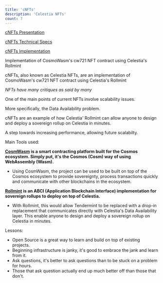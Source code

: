 ```yaml
---
title: 'cNFTs'
description: 'Celestia NFTs'
count: 7
---
```


[cNFTs Presentation](https://drive.google.com/file/d/1dhdVJRIsk_fXEwi_Wm5dZjYLEcspgrby/view)

[cNFTs Technical Specs](https://drive.google.com/file/d/1o1i3VVKqZb76H3V3eqmbeo600NAUP4tV/view)

[cNFTs Implementation](https://github.com/alexdphan/cnfts)

Implementation of CosmoWasm's cw721 NFT contract using Celestia's Rollmint

cNFTs, also known as Celestia NFTs, are an implementation of CosmoWasm's cw721 NFT contract using Celestia's Rollmint

_NFTs have many critiques as said by many_

One of the main points of current NFTs involve scalability issues.

More specifically, the Data Availability problem.

cNFTs are an example of how Celestia' Rollmint can allow anyone to design and deploy a sovereign rollup on Celestia in minutes.

A step towards increasing performance, allowing future scalabilty.

Main Tools used:

**[CosmWasm](https://docs.cosmwasm.com/docs/1.0/#:~:text=What%20is%20CosmWasm%3F,plug%20into%20the%20Cosmos%20SDK.) is a smart contracting platform built for the Cosmos ecosystem. Simply put, it's the Cosmos (Cosm) way of using WebAssembly (Wasm).**

- Using CosmWasm, the project can be used to be built on top of the Cosmos ecosystem to provide sovereignty, process transactions quickly and communicate with other blockchains in the ecosystem.

**[Rollmint](https://docs.celestia.org/developers/rollmint/) is an ABCI (Application Blockchain Interface) implementation for sovereign rollups to deploy on top of Celestia.**

- With Rollmint, this would allow Tendermint to be replaced with a drop-in replacement that communicates directly with Celestia's Data Availability layer. This enable anyone to design and deploy a sovereign rollup on Celestia in minutes.

Lessons:

- Open Source is a great way to learn and build on top of existing projects.
- Beginning infrastructure is janky, it's good to embrace the jank and learn from it.
- Ask questions, it's better to ask questions than to be stuck on a problem for hours.
- Those that ask question actually end up much better off than those that don't.
